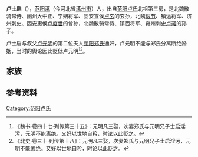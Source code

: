 '''卢士启'''（{{bd|？||？||}}），[[范阳郡|范阳]][[涿县|涿]]（今河北省[[涿州市|涿州市]]）人，出自[[范阳卢氏|范阳卢氏]]北祖第三房，是北魏散骑常侍、幽州大中正、宁朔将军、固安宣侯[[卢玄|卢玄]]的玄孙，北魏[[假节|假节]]、镇远将军、济州刺史、固安惠侯[[卢度世|卢度世]]的曾孙，北魏散骑常侍、镇西将军、雍州刺史[[卢昶|卢昶]]的孙子。

卢士启与叔父[[卢元明|卢元明]]的第二位夫人[[荥阳郑氏|荥阳郑氏]]通奸，卢元明不能与郑氏分离断绝婚姻，当时的舆论因此贬低卢元明<ref>《魏书·卷四十七·列传第三十五》：元明凡三娶，次妻郑氏与元明兄子士启淫污，元明不能离绝。又好以世地自矜，时论以此贬之。</ref><ref>《北史·卷三十·列传第十八》：元明凡三娶，次妻郑氏与元明兄子士启淫污，元明不能离绝。又好以世地自矜，时论以此贬之。</ref>。

==家族==
{{main|范阳卢氏世系图}}

==参考资料==
{{reflist}}

[[Category:范阳卢氏|Category:范阳卢氏]]